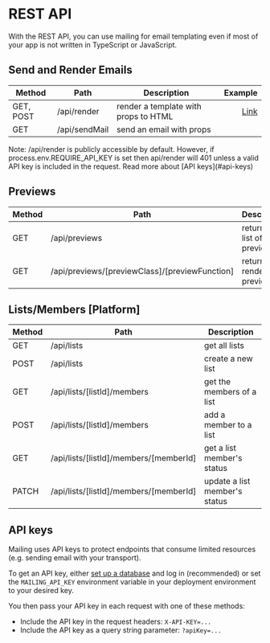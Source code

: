 
# REST API

With the REST API, you can use mailing for email templating even if most of your app is not written in TypeScript or JavaScript.

## Send and Render Emails

| Method    | Path          | Description                          |                                                                                                      Example |
| --------- | ------------- | ------------------------------------ | -----------------------------------------------------------------------------------------------------------: |
| GET, POST | /api/render   | render a template with props to HTML | [Link](https://demo.mailing.run/api/render?templateName=AccountCreated&props=%7B%22name%22%3A%22peter%22%7D) |
| GET       | /api/sendMail | send an email with props             |                                                                                                              |

<div className="text-sm">
  Note: /api/render is publicly accessible by default. However, if
  process.env.REQUIRE_API_KEY is set then api/render will 401 unless a valid API
  key is included in the request. Read more about [API keys](#api-keys)
</div>

## Previews

| Method | Path                                           | Description                  |                                                                     Example |
| ------ | ---------------------------------------------- | ---------------------------- | --------------------------------------------------------------------------: |
| GET    | /api/previews                                  | returns the list of previews |                               [Link](https://demo.mailing.run/api/previews) |
| GET    | /api/previews/[previewClass]/[previewFunction] | returns the rendered preview | [Link](https://demo.mailing.run/api/previews/AccountCreated/accountCreated) |

## Lists/Members [Platform]

| Method | Path                                   | Description                   |
| ------ | -------------------------------------- | ----------------------------- |
| GET    | /api/lists                             | get all lists                 |
| POST   | /api/lists                             | create a new list             |
| GET    | /api/lists/[listId]/members            | get the members of a list     |
| POST   | /api/lists/[listId]/members            | add a member to a list        |
| GET    | /api/lists/[listId]/members/[memberId] | get a list member's status    |
| PATCH  | /api/lists/[listId]/members/[memberId] | update a list member's status |

## API keys

Mailing uses API keys to protect endpoints that consume limited resources (e.g. sending email with your transport).

To get an API key, either [set up a database](https://www.mailing.run/docs/deploy#adding-a-database) and log in (recommended) or set the `MAILING_API_KEY` environment variable in your deployment environment to your desired key.

You then pass your API key in each request with one of these methods:

- Include the API key in the request headers: `X-API-KEY=...`
- Include the API key as a query string parameter: `?apiKey=...`


